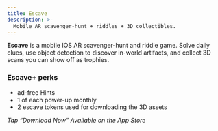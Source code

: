 ```yaml
---
title: Escave
description: >-
  Mobile AR scavenger-hunt + riddles + 3D collectibles.
---
```


**Escave** is a mobile IOS AR scavenger-hunt and riddle game. Solve daily clues, use object detection to discover in-world artifacts, and collect 3D scans you can show off as trophies.

### Escave+ perks

- ad-free Hints
- 1 of each power-up monthly
- 2 escave tokens used for downloading the 3D assets

_Tap “Download Now” Available on the App Store_
